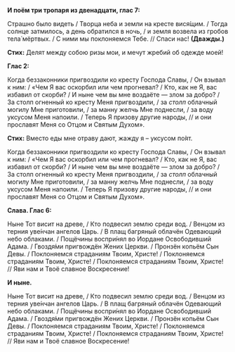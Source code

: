 **И поём три тропаря из двенадцати, глас 7:**

Страшно было видеть / Творца неба и земли на кресте вися́щим. / Тогда солнце затмилось, а день обратился в ночь, / и земля возвела из гробов тела́ мёртвых. / С ними мы поклоняемся Тебе. // Спаси нас! **(Дважды.)**

**Стих:** Делят между собою ризы мои, и мечут жребий об одежде моей!

**Глас 2:**

Когда беззаконники пригвоздили ко кресту Господа Славы, / Он взывал к ним: / «Чем Я вас оскорбил или чем прогневал? / Кто, как не Я, вас избавил от скорби? / И ныне чем вы мне воздаёте — злом за добро? / За столп огненный ко кресту Меня пригвоздили, / за *столп* облачный могилу Мне приготовили, / за манну желчь Мне поднесли, / за воду уксусом Меня напоили. / Теперь Я призову другие народы, // и они прославят Меня со Отцом и Святым Духом».

**Стих:** Вместо еды мне отраву дают, жажду я – уксусом по́ят.

Когда беззаконники пригвоздили ко кресту Господа Славы, / Он взывал к ним: / «Чем Я вас оскорбил или чем прогневал? / Кто, как не Я, вас избавил от скорби? / И ныне чем вы мне воздаёте — злом за добро? / За столп огненный ко кресту Меня пригвоздили, / за *столп* облачный могилу Мне приготовили, / за манну желчь Мне поднесли, / за воду уксусом Меня напоили. / Теперь Я призову другие народы, // и они прославят Меня со Отцом и Святым Духом».

**Слава. Глас 6:**

Ныне Тот висит на древе, / Кто подвесил землю среди вод. / Венцом из терния уве́нчан ангелов Царь. / В плащ багряный облачён Одевающий небо облаками. / Пощёчины воспри́нял во Иордане Освободивший Адама. / Гвоздя́ми пригвождён Жених Церкви. / Пронзён копьём Сын Девы. / Поклоняемся страданиям Твоим, Христе! / Поклоняемся страданиям Твоим, Христе! / Поклоняемся страданиям Твоим, Христе! // Яви нам и Твоё славное Воскресение!

**И ныне.**

Ныне Тот висит на древе, / Кто подвесил землю среди вод. / Венцом из терния уве́нчан ангелов Царь. / В плащ багряный облачён Одевающий небо облаками. / Пощёчины воспри́нял во Иордане Освободивший Адама. / Гвоздя́ми пригвождён Жених Церкви. / Пронзён копьём Сын Девы. / Поклоняемся страданиям Твоим, Христе! / Поклоняемся страданиям Твоим, Христе! / Поклоняемся страданиям Твоим, Христе! // Яви нам и Твоё славное Воскресение!
